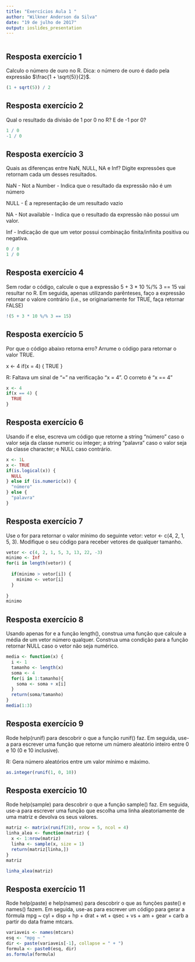 ---
title: "Exercícios Aula 1 "
author: "Wilkner Anderson da Silva"
date: "19 de julho de 2017"
output: ioslides_presentation
---

```{r setup, include=TRUE}
```

## Resposta exercício 1
Calculo o número de ouro no R. 
Dica: o número de ouro é dado pela expressão $\frac{1 + \sqrt{5}}{2}$.

```{r}
(1 + sqrt(5)) / 2
```

## Resposta exercício 2
Qual o resultado da divisão de 1 por 0 no R? E de -1 por 0?

```{r}
1 / 0
-1 / 0
```
## Resposta exercício 3
Quais as diferenças entre NaN, NULL, NA e Inf? Digite expressões que retornam cada um desses resultados.

NaN - Not a Number - Indica que o resultado da expressão não é um número

NULL - É a representação de um resultado vazio

NA - Not available - Indica que o resultado da expressão não possui um valor. 

Inf - Indicação de que um vetor possui combinação finita/infinita positiva ou negativa.


```{r}
0 / 0
1 / 0
```
## Resposta exercício 4
Sem rodar o código, calcule o que a expressão 5 + 3 * 10 %/% 3 == 15 vai resultar no R. Em seguida, apenas utilizando parênteses, faço a expressão retornar o valore contrário (i.e., se originariamente for TRUE, faça retornar FALSE)

```{r}
!(5 + 3 * 10 %/% 3 == 15)
```
## Resposta exercício 5
Por que o código abaixo retorna erro? Arrume o código para retornar o valor TRUE.

x <- 4
if(x = 4) {
  TRUE
}

R: Faltava um sinal de "=" na verificação "x = 4". O correto é "x == 4"

```{r}

x <- 4
if(x == 4) {
  TRUE
}

```
## Resposta exercício 6
Usando if e else, escreva um código que retorne a string “número” caso o valor seja da classe numeric ou integer; a string “palavra” caso o valor seja da classe character; e NULL caso contrário.

```{r}
x <- 1L
x <- TRUE
if(is.logical(x)) {
  NULL
} else if (is.numeric(x)) { 
  "número"
} else {
  "palavra"
}
```
## Resposta exercício 7
Use o for para retornar o valor mínimo do seguinte vetor: vetor <- c(4, 2, 1, 5, 3). Modifique o seu código para receber vetores de qualquer tamanho.

```{r}
vetor <- c(4, 2, 1, 5, 3, 13, 22, -3)
minimo <- Inf
for(i in length(vetor)) {
  
  if(minimo > vetor[i]) {
    minimo <- vetor[i]
  } 
  
} 
minimo
```
## Resposta exercício 8
Usando apenas for e a função length(), construa uma função que calcule a média de um vetor número qualquer. Construa uma condição para a função retornar NULL caso o vetor não seja numérico.

```{r}
media <- function(x) {
  i <- 1
  tamanho <- length(x)
  soma <- 4
  for(i in 1:tamanho){
    soma <- soma + x[i]
  }
  return(soma/tamanho)
} 
media(1:3)
```
## Resposta exercício 9
Rode help(runif) para descobrir o que a função runif() faz. Em seguida, use-a para escrever uma função que retorne um número aleatório inteiro entre 0 e 10 (0 e 10 inclusive).

R: Gera número aleatórios entre um valor mínimo e máximo.
```{r}
as.integer(runif(1, 0, 10))
```
## Resposta exercício 10
Rode help(sample) para descobrir o que a função sample() faz. Em seguida, use-a para escrever uma função que escolha uma linha aleatoriamente de uma matriz e devolva os seus valores.

```{r}
matriz <- matrix(runif(20), nrow = 5, ncol = 4)
linha_alea <- function(matriz) {
  x <- 1:nrow(matriz)
  linha <- sample(x, size = 1)
  return(matriz[linha,])
}
matriz
```
```{r}
linha_alea(matriz)
```
## Resposta exercício 11
Rode help(paste) e help(names) para descobrir o que as funções paste() e names() fazem. Em seguida, use-as para escrever um código para gerar a fórmula mpg ~ cyl + disp + hp + drat + wt + qsec + vs + am + gear + carb a partir do data frame mtcars.

```{r}
variaveis <- names(mtcars)
esq <- "mpg ~ "
dir <- paste(variaveis[-1], collapse = " + ")
formula <- paste0(esq, dir)
as.formula(formula)
```

